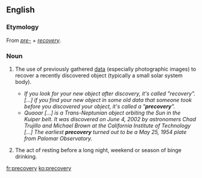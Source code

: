 ==English==

===Etymology===
From ''[[pre-]]'' + ''[[recovery]]''.

===Noun===
{{wikipedia}}
{{en-noun|-}}

# {{context|astronomy|lang=en}} The use of previously gathered [[data]] (especially photographic images) to recover a recently discovered object (typically a small solar system body).
#* ''If you look for your new object after discovery, it's called "recovery". [...] if you find your new object in some old data that someone took before you discovered your object, it's called a "'''precovery'''".''
#* ''Quaoar [...] is a Trans-Neptunian object orbiting the Sun in the Kuiper belt. It was discovered on June 4, 2002 by astronomers Chad Trujillo and Michael Brown at the California Institute of Technology [...] The earliest '''precovery''' turned out to be a May 25, 1954 plate from Palomar Observatory.''
# {{context|slang|lang=en}} The act of resting before a long night, weekend or season of binge drinking.

[[fr:precovery]]
[[ko:precovery]]